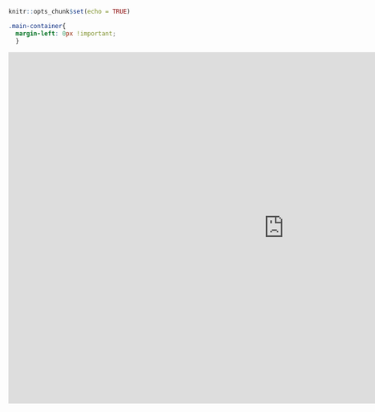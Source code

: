
```r
knitr::opts_chunk$set(echo = TRUE)
```

```css

.main-container{
  margin-left: 0px !important;
  } 
```


<iframe allow="fullscreen" title="Corporate Spend" width="1100" height="700" src="https://app.powerbi.com/reportEmbed?reportId=9003d92f-5d23-47e2-82b9-38e57a1b7bb4&autoAuth=true&ctid=b8e8d71a-947d-41dd-81dd-8401dcc51007" frameborder="0" allowFullScreen="true"></iframe>